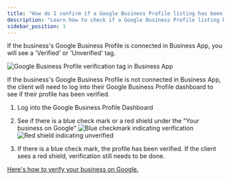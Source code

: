 ```yaml
---
title: "How do I confirm if a Google Business Profile listing has been verified?"
description: "Learn how to check if a Google Business Profile listing has been verified."
sidebar_position: 1
---
```


If the business's Google Business Profile is connected in Business App, you will see a 'Verified' or 'Unverified' tag.

![Google Business Profile verification tag in Business App](./img/business-app/google-business-profile/verified-tag.jpg)

If the business's Google Business Profile is not connected in Business App, the client will need to log into their Google Business Profile dashboard to see if their profile has been verified.

1. Log into the Google Business Profile Dashboard

2. See if there is a blue check mark or a red shield under the "Your business on Google"
   ![Blue checkmark indicating verification](./img/business-app/google-business-profile/blue-checkmark.jpg)
   ![Red shield indicating unverified](./img/business-app/google-business-profile/red-shield.jpg)

3. If there is a blue check mark, the profile has been verified. If the client sees a red shield, verification still needs to be done.

[Here's how to verify your business on Google.](https://support.google.com/business/answer/7107242?hl=en)